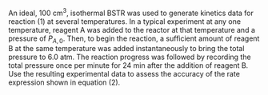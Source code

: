 An ideal, 100 cm^3^, isothermal BSTR was used to generate kinetics data for reaction (1) at several temperatures. In a typical experiment at any one temperature, reagent A was added to the reactor at that temperature and a pressure of $P_{A,0}$. Then, to begin the reaction, a sufficient amount of reagent B at the same temperature was added instantaneously to bring the total pressure to 6.0 atm. The reaction progress was followed by recording the total pressure once per minute for 24 min after the addition of reagent B. Use the resulting experimental data to assess the accuracy of the rate expression shown in equation (2).
